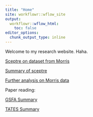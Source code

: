 ```yaml
---
title: "Home"
site: workflowr::wflow_site
output:
  workflowr::wflow_html:
    toc: false
editor_options:
  chunk_output_type: inline
---
```


Welcome to my research website. Haha.

[Sceptre on dataset from Morris](sceptre_example.html)

[Summary of sceptre](summary.html)

[Further analysis on Morris data](qqplot.html)

Paper reading:

[GSFA Summary](GSFA.html)

[TATES Summary](GSFA.html)
